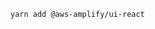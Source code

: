 <!-- TODO What should be done with this page for non-react frameworks -->
```bash
yarn add @aws-amplify/ui-react
```